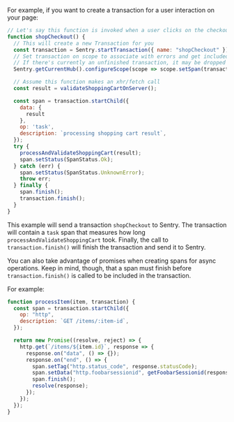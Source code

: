 For example, if you want to create a transaction for a user interaction on your page:

```javascript
// Let's say this function is invoked when a user clicks on the checkout button of your shop
function shopCheckout() {
  // This will create a new Transaction for you
  const transaction = Sentry.startTransaction({ name: "shopCheckout" });
  // Set transaction on scope to associate with errors and get included span instrumentation
  // If there's currently an unfinished transaction, it may be dropped
  Sentry.getCurrentHub().configureScope(scope => scope.setSpan(transaction));

  // Assume this function makes an xhr/fetch call
  const result = validateShoppingCartOnServer();

  const span = transaction.startChild({
    data: {
      result
    },
    op: 'task',
    description: `processing shopping cart result`,
  });
  try {
    processAndValidateShoppingCart(result);
    span.setStatus(SpanStatus.Ok);
  } catch (err) {
    span.setStatus(SpanStatus.UnknownError);
    throw err;
  } finally {
    span.finish();
    transaction.finish();
  }
}
```

This example will send a transaction `shopCheckout` to Sentry. The transaction will contain a `task` span that measures how long `processAndValidateShoppingCart` took. Finally, the call to `transaction.finish()` will finish the transaction and send it to Sentry.

You can also take advantage of promises when creating spans for async operations. Keep in mind, though, that a span must finish before `transaction.finish()` is called to be included in the transaction.

For example:

```javascript
function processItem(item, transaction) {
  const span = transaction.startChild({
    op: "http",
    description: `GET /items/:item-id`,
  });

  return new Promise((resolve, reject) => {
    http.get(`/items/${item.id}`, response => {
      response.on("data", () => {});
      response.on("end", () => {
        span.setTag("http.status_code", response.statusCode);
        span.setData("http.foobarsessionid", getFoobarSessionid(response));
        span.finish();
        resolve(response);
      });
    });
  });
}
```
